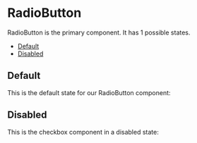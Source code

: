 
<Meta of={RadioButtonStories} />

# RadioButton

RadioButton is the primary component. It has 1 possible states.

- [Default](#default)
- [Disabled](#disabled)

## Default

This is the default state for our RadioButton component:

<Canvas of={RadioButtonStories.Default} />

## Disabled

This is the checkbox component in a disabled state:

<Canvas of={RadioButtonStories.Disabled} />
